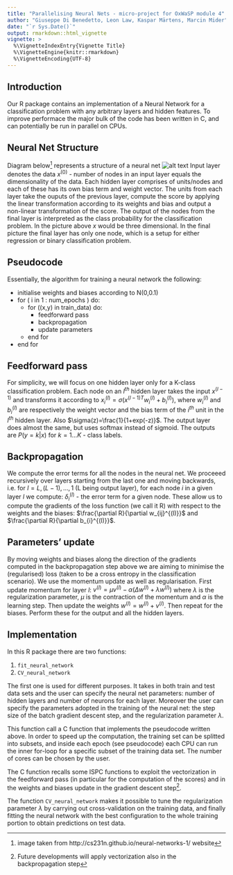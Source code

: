 ```yaml
---
title: "Parallelising Neural Nets - micro-project for OxWaSP module 4"
author: "Giuseppe Di Benedetto, Leon Law, Kaspar Märtens, Marcin Mider"
date: "`r Sys.Date()`"
output: rmarkdown::html_vignette
vignette: >
  %\VignetteIndexEntry{Vignette Title}
  %\VignetteEngine{knitr::rmarkdown}
  %\VignetteEncoding{UTF-8}
---
```

## Introduction
Our R package contains an implementation of a Neural Network for a classification problem with any arbitrary layers and hidden features. To improve performace the major bulk of the code has been written in C, and can potentially be run in parallel on CPUs.

## Neural Net Structure
Diagram below^[image taken from http://cs231n.github.io/neural-networks-1/ website] represents a structure of a neural net
![alt text](../figures/neural_net2.jpeg)
Input layer denotes the data $x^{(0)}$ - number of nodes in an input layer equals the dimensionality of the data. Each hidden layer comprises of units/nodes and each of these has its own bias term and weight vector. The units from each layer take the ouputs of the previous layer, compute the score by applying the linear transformation according to its weights and bias and output a non-linear transformation of the score. The output of the nodes from the final layer is interpreted as the class probability for the classification problem. In the picture above $x$ would be three dimensional. In the final picture the final layer has only one node, which is a setup for either regression or binary classification problem. 

## Pseudocode
Essentially, the algorithm for training a neural network the following:

* initialise weights and biases according to N(0,0.1)
* for ( i in 1 : num_epochs ) do:
    * for ((x,y) in train_data) do:
        * feedforward pass
        * backpropagation
        * update parameters
    * end for
* end for

## Feedforward pass
For simplicity, we will focus on one hidden layer only for a K-class classification problem.
Each node on an $l^{th}$ hidden layer takes the input $x^{(l-1)}$ and transforms it according to $x_i^{(l)}=\sigma(x^{(l-1)T} w_i^{(l)}+b_i^{(l)})$, where $w_i^{(l)}$ and $b_i^{(l)}$ are respectively the weight vector and the bias term of the $i^{th}$ unit in the $l^{th}$ hidden layer. Also $\sigma(z)=\frac{1}{1+exp(-z)}$. The output layer does almost the same, but uses softmax instead of sigmoid. The outputs are $P(y = k|x)$ for $k=1\dots K$ - class labels.

## Backpropagation
We compute the error terms for all the nodes in the neural net. We proceeed recursively over layers starting from the last one and moving backwards, i.e. for $l=L,(L-1),\dots,1$ (L being output layer), for each node $i$ in a given layer $l$ we compute: $\delta_i^{(l)}$ - the error term for a given node. These allow us to compute the gradients of the loss function (we call it R) with respect to the weights and the biases: $\frac{\partial R}{\partial w_{ij}^{(l)}}$ and $\frac{\partial R}{\partial b_{i}^{(l)}}$.

## Parameters' update
By moving weights and biases along the direction of the gradients computed in the backpropagation step above we are aiming to minimise the  (regularised) loss (taken to be a cross entropy in the classification scenario). We use the momentum update as well as regularisation. First update momentum for layer $l$: $v^{(l)} = \mu v^{(l)} - \alpha(\Delta w^{(l)}+\lambda w^{(l)})$  where $\lambda$ is the regularization parameter, $\mu$ is the contraction of the momentum and $\alpha$ is the learning step. Then update the weights $w^{(l)} = w^{(l)} +v^{(l)}$. Then repeat for the biases. Perform these for the output and all the hidden layers.

## Implementation
In this R package there are two functions:

1. `fit_neural_network`
2. `CV_neural_network`

The first one is used for different purposes. It takes in both train and test data sets and the user can specify the neural net parameters: number of hidden layers and number of neurons for each layer. Moreover the user can specify the parameters adopted in the training of the neural net: the step size of the batch gradient descent step, and the regularization parameter $\lambda$. 

This function call a C function that implements the pseudocode written above. In order to speed up the computation, the training set can be splitted into subsets, and inside each epoch (see pseudocode) each CPU can run the inner for-loop for a specific subset of the training data set. The number of cores can be chosen by the user.

The C function recalls some ISPC functions to exploit the vectorization in the feedforward pass (in particular for the computation of the scores) and in the weights and biases update in the gradient descent step^[Future developments will apply vectorization also in the backpropagation step].

The function `CV_neural_network` makes it possible to tune the regularization parameter $\lambda$ by carrying out cross-validation on the training data, and finally fitting the neural network with the best configuration to the whole training portion to obtain predictions on test data. 
